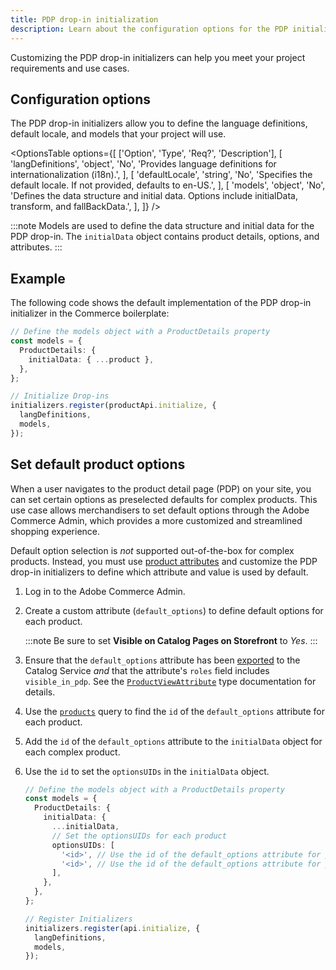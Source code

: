 ```yaml
---
title: PDP drop-in initialization
description: Learn about the configuration options for the PDP initializer.
---
```



Customizing the PDP drop-in initializers can help you meet your project requirements and use cases.

## Configuration options

The PDP drop-in initializers allow you to define the language definitions, default locale, and models that your project will use.

<OptionsTable
  options={[
    ['Option', 'Type', 'Req?', 'Description'],
    [
      'langDefinitions',
      'object',
      'No',
      'Provides language definitions for internationalization (i18n).',
    ],
    [
      'defaultLocale',
      'string',
      'No',
      'Specifies the default locale. If not provided, defaults to en-US.',
    ],
    [
      'models',
      'object',
      'No',
      'Defines the data structure and initial data. Options include initialData, transform, and fallBackData.',
    ],
  ]}
/>

:::note
Models are used to define the data structure and initial data for the PDP drop-in. The `initialData` object contains product details, options, and attributes.
:::

## Example

The following code shows the default implementation of the PDP drop-in initializer in the Commerce boilerplate:

```typescript
// Define the models object with a ProductDetails property
const models = {
  ProductDetails: {
    initialData: { ...product },
  },
};

// Initialize Drop-ins
initializers.register(productApi.initialize, {
  langDefinitions,
  models,
});
```

## Set default product options

When a user navigates to the product detail page (PDP) on your site, you can set certain options as preselected defaults for complex products. This use case allows merchandisers to set default options through the Adobe Commerce Admin, which provides a more customized and streamlined shopping experience.

Default option selection is _not_ supported out-of-the-box for complex products. Instead, you must use [product attributes](https://experienceleague.adobe.com/en/docs/commerce-admin/catalog/product-attributes/product-attributes) and customize the PDP drop-in initializers to define which attribute and value is used by default.

<Steps>

1. Log in to the Adobe Commerce Admin.

1. Create a custom attribute (`default_options`) to define default options for each product.

   :::note
   Be sure to set **Visible on Catalog Pages on Storefront** to _Yes_.
   :::

1. Ensure that the `default_options` attribute has been [exported](https://experienceleague.adobe.com/en/docs/commerce-merchant-services/saas-data-export/overview) to the Catalog Service _and_ that the attribute's `roles` field includes `visible_in_pdp`. See the [`ProductViewAttribute`](https://developer.adobe.com/commerce/services/graphql/catalog-service/products/#productviewattribute-type) type documentation for details.

1. Use the [`products`](https://developer.adobe.com/commerce/services/graphql/catalog-service/products/#return-details-about-a-complex-product) query to find the `id` of the `default_options` attribute for each product.

1. Add the `id` of the `default_options` attribute to the `initialData` object for each complex product.

1. Use the `id` to set the `optionsUIDs` in the `initialData` object.

   ```ts
   // Define the models object with a ProductDetails property
   const models = {
     ProductDetails: {
       initialData: {
         ...initialData,
         // Set the optionsUIDs for each product
         optionsUIDs: [
           '<id>', // Use the id of the default_options attribute for product 1
           '<id>', // Use the id of the default_options attribute for product 2
         ],
       },
     },
   };

   // Register Initializers
   initializers.register(api.initialize, {
     langDefinitions,
     models,
   });
   ```

</Steps>
